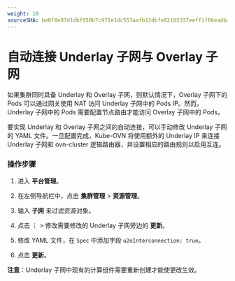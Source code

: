 ```yaml
---
weight: 10
sourceSHA: be0f8e87d1dbf950b7c971e1dc557aafb12dbfe82165337eeff1f66eadba205e
---
```


# 自动连接 Underlay 子网与 Overlay 子网

如果集群同时具备 Underlay 和 Overlay 子网，则默认情况下，Overlay 子网下的 Pods 可以通过网关使用 NAT 访问 Underlay 子网中的 Pods IP。然而，Underlay 子网中的 Pods 需要配置节点路由才能访问 Overlay 子网中的 Pods。

要实现 Underlay 和 Overlay 子网之间的自动连接，可以手动修改 Underlay 子网的 YAML 文件。一旦配置完成，Kube-OVN 将使用额外的 Underlay IP 来连接 Underlay 子网和 ovn-cluster 逻辑路由器，并设置相应的路由规则以启用互连。

### 操作步骤

1. 进入 **平台管理**。

2. 在左侧导航栏中，点击 **集群管理** > **资源管理**。

3. 输入 **子网** 来过滤资源对象。

4. 点击 ⋮ > 修改需要修改的 Underlay 子网旁边的 **更新**。

5. 修改 YAML 文件，在 `Spec` 中添加字段 `u2oInterconnection: true`。

6. 点击 **更新**。

**注意**：Underlay 子网中现有的计算组件需要重新创建才能使更改生效。
